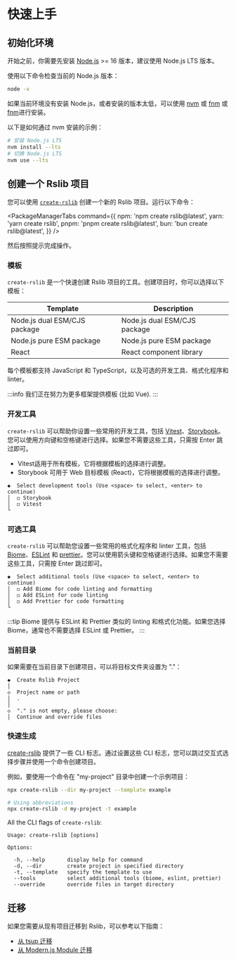 # 快速上手

## 初始化环境

开始之前，你需要先安装 [Node.js](https://nodejs.org/) >= 16 版本，建议使用 Node.js LTS 版本。

使用以下命令检查当前的 Node.js 版本：

```bash
node -v
```

如果当前环境没有安装 Node.js，或者安装的版本太低，可以使用 [nvm](https://github.com/nvm-sh/nvm) 或 [fnm](https://github.com/nvm-sh/nvm) 或 [fnm](https:///github.com/Schniz/fnm)进行安装。

以下是如何通过 nvm 安装的示例：

```bash
# 安装 Node.js LTS
nvm install --lts
# 切换 Node.js LTS
nvm use --lts
```

## 创建一个 Rslib 项目

您可以使用 [`create-rslib`](https://www.npmjs.com/package/create-rslib) 创建一个新的 Rslib 项目。运行以下命令：


<PackageManagerTabs
  command={{
    npm: 'npm create rslib@latest',
    yarn: 'yarn create rslib',
    pnpm: 'pnpm create rslib@latest',
    bun: 'bun create rslib@latest',
  }}
/>

然后按照提示完成操作。

### 模板

`create-rslib` 是一个快速创建 Rslib 项目的工具。创建项目时，你可以选择以下模板：

| Template                     | Description                  |
| ---------------------------- | ---------------------------- |
| Node.js dual ESM/CJS package | Node.js dual ESM/CJS package |
| Node.js pure ESM package     | Node.js pure ESM package     |
| React                        | React component library      |

每个模板都支持 JavaScript 和 TypeScript，以及可选的开发工具、格式化程序和 linter。

:::info
我们正在努力为更多框架提供模板 (比如 Vue).
:::

### 开发工具

`create-rslib` 可以帮助你设置一些常用的开发工具，包括 [Vitest](https://vitest.dev/)、[Storybook](https://storybook.js.org/)。您可以使用方向键和空格键进行选择。如果您不需要这些工具，只需按 Enter 跳过即可。

- Vitest适用于所有模板，它将根据模板的选择进行调整。
- Storybook 可用于 Web 目标模板 (React)，它将根据模板的选择进行调整。

```text
◆  Select development tools (Use <space> to select, <enter> to continue)
│  ◻ Storybook
│  ◻ Vitest
└
```

### 可选工具

`create-rslib` 可以帮助您设置一些常用的格式化程序和 linter 工具，包括 [Biome](https://biomejs.dev/)、[ESLint](https://eslint.org/) 和 [prettier](https://prettier.io/)。您可以使用箭头键和空格键进行选择。如果您不需要这些工具，只需按 Enter 跳过即可。

```text
◆  Select additional tools (Use <space> to select, <enter> to continue)
│  ◻ Add Biome for code linting and formatting
│  ◻ Add ESLint for code linting
│  ◻ Add Prettier for code formatting
└
```

:::tip
Biome 提供与 ESLint 和 Prettier 类似的 linting 和格式化功能。如果您选择 Biome，通常也不需要选择 ESLint 或 Prettier。
:::

### 当前目录

如果需要在当前目录下创建项目，可以将目标文件夹设置为 "."：

```text
◆  Create Rslib Project
│
◇  Project name or path
│  .
│
◇  "." is not empty, please choose:
│  Continue and override files
```

### 快速生成

[create-rslib](https://www.npmjs.com/package/create-rslib) 提供了一些 CLI 标志。通过设置这些 CLI 标志，您可以跳过交互式选择步骤并使用一个命令创建项目。

例如，要使用一个命令在 "my-project" 目录中创建一个示例项目：

```bash
npx create-rslib --dir my-project --template example

# Using abbreviations
npx create-rslib -d my-project -t example
```

All the CLI flags of `create-rslib`:

```text
Usage: create-rslib [options]

Options:

  -h, --help       display help for command
  -d, --dir        create project in specified directory
  -t, --template   specify the template to use
  --tools          select additional tools (biome, eslint, prettier)
  --override       override files in target directory
```

## 迁移

如果您需要从现有项目迁移到 Rslib，可以参考以下指南：

- [从 tsup 迁移](/guide/migration/tsup)
- [从 Modern.js Module 迁移](/guide/migration/modernjs-module)
